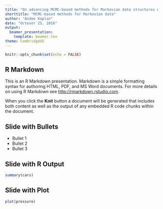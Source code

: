 ```yaml
---
title: "On advancing MCMC-based methods for Markovian data structures with applications to deep learning, simulation, and resampling"
shorttitle: "MCMC-based methods for Markovian data"
author: "Andee Kaplan"
date: "Octover 25, 2016"
output: 
  beamer_presentation:
    template: beamer.tex
theme: CambridgeUS
---
```


```r
knitr::opts_chunk$set(echo = FALSE)
```

## R Markdown

This is an R Markdown presentation. Markdown is a simple formatting syntax for authoring HTML, PDF, and MS Word documents. For more details on using R Markdown see <http://rmarkdown.rstudio.com>.

When you click the **Knit** button a document will be generated that includes both content as well as the output of any embedded R code chunks within the document.

## Slide with Bullets

- Bullet 1
- Bullet 2
- Bullet 3

## Slide with R Output

```r
summary(cars)
```

## Slide with Plot

```r
plot(pressure)
```

